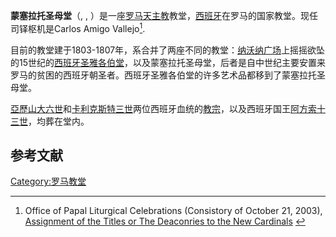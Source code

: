 {{Infobox religious building
| building_name= 蒙塞拉托圣母堂<br /><small>{{lang|it|Santa Maria in Monserrato degli Spagnoli}} {{it icon}}<br /> {{lang|es|Santa María de Montserrat de los Españoles}} {{es icon}}<br/> {{lang|la|S. Mariae Hispanorum in Monte Serrato}} {{la icon}}</small>
| image=Regola - SantaMaria di Monserrato 00442-5.JPG
| caption=立面
| location= {{Flagicon|Italy}} 意大利[[罗马|罗马]]
| geo = {{coord|41|53|45.40|N|12|28|08.69|E|region:IT_type:landmark|display=inline,title}}
| religious_affiliation=[[罗马天主教|罗马天主教]]
| rite=
| province=
| district=
| consecration_year= 1594
| status= [[西班牙|西班牙]]的国家教堂
| leadership= 
| website= [https://web.archive.org/web/20110721222928/http://www.vicariatusurbis.org/Ente.asp?ID=890 Official website]
| architect=Antonio da Sangallo the Younger, Bernardino Valperga, Francesco da Volterra
| architecture_type= [[教堂|教堂]]
| architecture_style= [[巴洛克|巴洛克]]
| facade_direction= NE
| year started=1675
| year_completed= 1598
| construction_cost=
| capacity=
| length={{convert|40|m|ft}}
| width={{convert|14|m|ft}}
| width_nave=
| height_max=
| materials=
}}
'''蒙塞拉托圣母堂'''（{{lang-it|Santa Maria in Monserrato degli Spagnoli}}, {{lang-es|Santa María de Montserrat de los Españoles}}, {{lang-la|S. Mariae Hispanorum in Monte Serrato}}）是一座[[罗马天主教|罗马天主教]]教堂，[[西班牙|西班牙]]在罗马的国家教堂。现任司铎枢机是Carlos Amigo Vallejo<ref>Office of Papal Liturgical Celebrations (Consistory of October 21, 2003), [http://www.vatican.va/news_services/liturgy/2003/documents/ns_lit_doc_20031021_titoli-diaconie-cardinali_en.html Assignment of the Titles or The Deaconries to the New Cardinals] {{Wayback|url=http://www.vatican.va/news_services/liturgy/2003/documents/ns_lit_doc_20031021_titoli-diaconie-cardinali_en.html |date=20160819150158 }}</ref>.

目前的教堂建于1803-1807年，系合并了两座不同的教堂：[[纳沃纳广场|纳沃纳广场]]上摇摇欲坠的15世纪的[[圣母圣心堂_(罗马)|西班牙圣雅各伯堂]]，以及蒙塞拉托圣母堂，后者是自中世纪主要安置来罗马的贫困的西班牙朝圣者。西班牙圣雅各伯堂的许多艺术品都移到了蒙塞拉托圣母堂。

[[亞歷山大六世|亞歷山大六世]]和[[卡利克斯特三世|卡利克斯特三世]]两位西班牙血统的[[教宗|教宗]]，以及西班牙国王[[阿方索十三世|阿方索十三世]]，均葬在堂内。 

== 参考文献 ==
{{commonscat|Santa Maria in Monserrato degli Spagnoli}}
{{reflist}}

{{Authority control}}
{{罗马地标}}
{{DEFAULTSORT:Maria De Monserrato}}
[[Category:罗马教堂|Category:罗马教堂]]